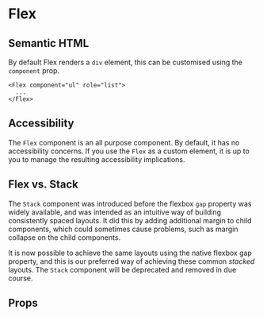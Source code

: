 
<Meta of={Stories} />

# Flex

<Description />

<Canvas of={Stories.Workshop} />

## Semantic HTML

By default Flex renders a `div` element, this can be customised using the
`component` prop.

```tsx dark
<Flex component="ul" role="list">
  ...
</Flex>
```

## Accessibility

The `Flex` component is an all purpose component. By default, it has no
accessibility concerns. If you use the `Flex` as a custom element, it is up to
you to manage the resulting accessibility implications.

## Flex vs. Stack

The `Stack` component was introduced before the flexbox `gap` property was
widely available, and was intended as an intuitive way of building consistently
spaced layouts. It did this by adding additional margin to child components,
which could sometimes cause problems, such as margin collapse on the child
components.

It is now possible to achieve the same layouts using the native flexbox gap
property, and this is our preferred way of achieving these common _stacked_
layouts. The `Stack` component will be deprecated and removed in due course.

<Canvas of={Stories.Stack} />

## Props

<ArgTypes of={Stories} />
